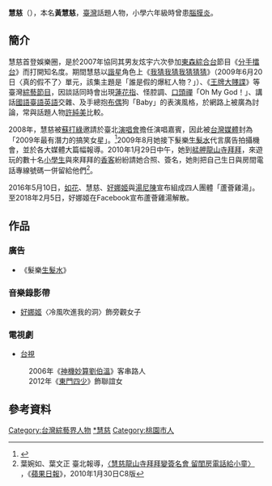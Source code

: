 {{不是|張慧慈}}
{{藝人
| 姓名 = 黃慧慈
| 類型 = 女藝人
| 圖片 = 慧慈在小巨蛋.jpg
| 圖片尺寸 = 150px
| 圖片簡介 = 慧慈與其玩偶「Baby」
| 原名 = 黃慧慈
| 外文 = Oh my god
| 羅馬拼音 = 
| 英文名 = 
| 暱稱 = 
| 其他藝名 = 
| 國籍 = {{ROC}}
| 出生日期 = {{birth date and age|1980|1|5}}
| 出生地點 = {{ROC|台灣省}}[[桃園市|桃園縣]]（今桃園市）
| 職業 = 
| 語言 = [[國語|國語]]、[[台語|台語]]、基本[[英語|英語]]
| 教育程度 = [[國中|國中]]畢業
| 代表作 = 《分手擂台》
| 活躍年代 = 2006-2018年
| 經紀公司 = 
| 網站 = 
}}
'''慧慈'''（{{bd|1980年|1月5日|||catIdx=Hui慧慈}}），本名'''黃慧慈'''，[[臺灣|臺灣]]話題人物，小學六年級時曾患[[腦膜炎|腦膜炎]]。

==簡介==
慧慈首登娛樂圈，是於2007年協同其男友炫宇六次參加[[東森綜合台|東森綜合台]]節目《[[分手擂台|分手擂台]]》而打開知名度。期間慧慈以[[諧星|諧星]]角色上《[[我猜我猜我猜猜猜|我猜我猜我猜猜猜]]》（2009年6月20日〈真的假不了〉單元，該集主題是「誰是假的爆紅人物？」）、《[[王牌大賤諜_(綜藝節目)|王牌大賤諜]]》等臺灣[[綜藝節目|綜藝節目]]，因談話同時會出現[[蓮花指|蓮花指]]、怪腔調、[[口頭禪|口頭禪]]「Oh My God！」、講話[[國語|國語]][[臺語|臺語]][[英語|英語]]交雜、及手總抱[[布偶|布偶]]狗「Baby」的表演風格，於網路上被廣為討論，常與話題人物[[許純美|許純美]]比較。

2008年，慧慈被[[蘇打綠|蘇打綠]]邀請於臺北[[演唱會|演唱會]]擔任演唱嘉賓，因此被[[台灣媒體|台灣媒體]]封為「2009年最有潛力的搞笑女星」。<ref>{{Cite web |url=http://www.nownews.com/2009/05/26/11490-2456487.htm |title=比許純美還瘋！ 慧慈網路暴紅 |access-date=2009-07-01 |archive-date=2013-05-30 |archive-url=https://web.archive.org/web/20130530190435/http://www.nownews.com/2009/05/26/11490-2456487.htm |dead-url=no }}</ref>2009年8月她接下髮樂[[生髮水|生髮水]]代言廣告拍攝機會，並於各大媒體大篇幅報導。2010年1月29日中午，她到[[艋舺龍山寺|艋舺龍山寺]][[拜拜|拜拜]]，來遊玩的數十名[[小學生|小學生]]與來拜拜的[[香客|香客]]紛紛請她合照、簽名，她則把自己生日與房間電話專線號碼一併留給他們<ref>葉婉如、葉文正 臺北報導，[http://tw.nextmedia.com/applenews/article/art_id/32269589/IssueID/20100130 〈慧慈龍山寺拜拜變簽名會 留閨房電話給小童〉] {{Wayback|url=http://tw.nextmedia.com/applenews/article/art_id/32269589/IssueID/20100130 |date=20100202061432 }}，《[[蘋果日報_(臺灣)|蘋果日報]]》，2010年1月30日C8版</ref>。

2016年5月10日，[[林雅惠|如花]]、慧慈、[[好娜姬|好娜姬]]與[[湯尼陳|湯尼陳]]宣布組成四人團體「蘆薈雞湯」。至2018年2月5日，好娜姬在Facebook宣布蘆薈雞湯解散。

==作品==

===廣告===
* 《髮樂[[生髮水|生髮水]]》

===音樂錄影帶===
* [[好娜姬|好娜姬]]〈冷風吹進我的洞〉飾旁觀女子

===電視劇===
* [[台視|台視]]
: 2006年《[[神機妙算劉伯溫|神機妙算劉伯溫]]》客串路人
: 2012年《[[東門四少|東門四少]]》飾聯誼女

==參考資料==
{{reflist}}

{{DEFAULTSORT:Hui慧慈}}
[[Category:台灣綜藝界人物|Category:台灣綜藝界人物]]
[[Category:黃姓|*慧慈]]
[[Category:桃園市人|Category:桃園市人]]